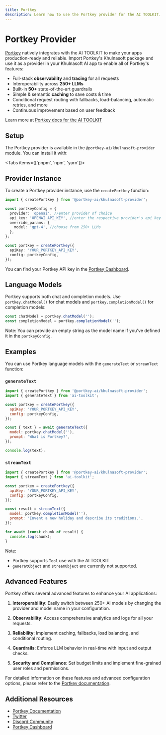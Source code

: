 ```yaml
---
title: Portkey
description: Learn how to use the Portkey provider for the AI TOOLKIT.
---
```


# Portkey Provider

[Portkey](https://portkey.ai/?utm_source=vercel&utm_medium=docs&utm_campaign=integration) natively integrates with the AI TOOLKIT to make your apps production-ready and reliable. Import Portkey's Khulnasoft package and use it as a provider in your Khulnasoft AI app to enable all of Portkey's features:

- Full-stack **observability** and **tracing** for all requests
- Interoperability across **250+ LLMs**
- Built-in **50+** state-of-the-art guardrails
- Simple & semantic **caching** to save costs & time
- Conditional request routing with fallbacks, load-balancing, automatic retries, and more
- Continuous improvement based on user feedback

Learn more at [Portkey docs for the AI TOOLKIT](https://docs.portkey.ai/docs/integrations/libraries/vercel)

## Setup

The Portkey provider is available in the `@portkey-ai/khulnasoft-provider` module. You can install it with:

<Tabs items={['pnpm', 'npm', 'yarn']}>
  <Tab>
    <Snippet text="pnpm add @portkey-ai/khulnasoft-provider" dark />
  </Tab>
  <Tab>
    <Snippet text="npm install @portkey-ai/khulnasoft-provider" dark />
  </Tab>
  <Tab>
    <Snippet text="yarn add @portkey-ai/khulnasoft-provider" dark />
  </Tab>
</Tabs>

## Provider Instance

To create a Portkey provider instance, use the `createPortkey` function:

```typescript
import { createPortkey } from '@portkey-ai/khulnasoft-provider';

const portkeyConfig = {
  provider: 'openai', //enter provider of choice
  api_key: 'OPENAI_API_KEY', //enter the respective provider's api key
  override_params: {
    model: 'gpt-4', //choose from 250+ LLMs
  },
};

const portkey = createPortkey({
  apiKey: 'YOUR_PORTKEY_API_KEY',
  config: portkeyConfig,
});
```

You can find your Portkey API key in the [Portkey Dashboard](https://app.portkey.ai).

## Language Models

Portkey supports both chat and completion models. Use `portkey.chatModel()` for chat models and `portkey.completionModel()` for completion models:

```typescript
const chatModel = portkey.chatModel('');
const completionModel = portkey.completionModel('');
```

Note: You can provide an empty string as the model name if you've defined it in the `portkeyConfig`.

## Examples

You can use Portkey language models with the `generateText` or `streamText` function:

### `generateText`

```javascript
import { createPortkey } from '@portkey-ai/khulnasoft-provider';
import { generateText } from 'ai-toolkit';

const portkey = createPortkey({
  apiKey: 'YOUR_PORTKEY_API_KEY',
  config: portkeyConfig,
});

const { text } = await generateText({
  model: portkey.chatModel(''),
  prompt: 'What is Portkey?',
});

console.log(text);
```

### `streamText`

```javascript
import { createPortkey } from '@portkey-ai/khulnasoft-provider';
import { streamText } from 'ai-toolkit';

const portkey = createPortkey({
  apiKey: 'YOUR_PORTKEY_API_KEY',
  config: portkeyConfig,
});

const result = streamText({
  model: portkey.completionModel(''),
  prompt: 'Invent a new holiday and describe its traditions.',
});

for await (const chunk of result) {
  console.log(chunk);
}
```

Note:

- Portkey supports `Tool` use with the AI TOOLKIT
- `generatObject` and `streamObject` are currently not supported.

## Advanced Features

Portkey offers several advanced features to enhance your AI applications:

1. **Interoperability**: Easily switch between 250+ AI models by changing the provider and model name in your configuration.

2. **Observability**: Access comprehensive analytics and logs for all your requests.

3. **Reliability**: Implement caching, fallbacks, load balancing, and conditional routing.

4. **Guardrails**: Enforce LLM behavior in real-time with input and output checks.

5. **Security and Compliance**: Set budget limits and implement fine-grained user roles and permissions.

For detailed information on these features and advanced configuration options, please refer to the [Portkey documentation](https://docs.portkey.ai/docs/integrations/libraries/vercel).

## Additional Resources

- [Portkey Documentation](https://docs.portkey.ai/docs/integrations/libraries/vercel)
- [Twitter](https://twitter.com/portkeyai)
- [Discord Community](https://discord.gg/JHPt4C7r)
- [Portkey Dashboard](https://app.portkey.ai)
